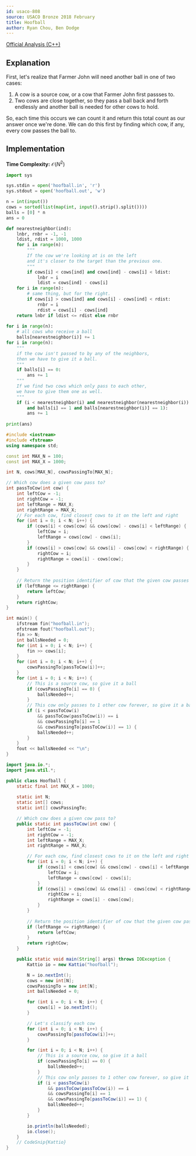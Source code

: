```yaml
---
id: usaco-808
source: USACO Bronze 2018 February
title: Hoofball
author: Ryan Chou, Ben Dodge
---
```


[Official Analysis (C++)](http://www.usaco.org/current/data/sol_hoofball_bronze_feb18.html)

## Explanation

First, let's realize that Farmer John will need another ball in one of two cases: 
1. A cow is a source cow, or a cow that Farmer John first passses to. 
2. Two cows are close together, so they pass a ball back and forth endlessly and another ball is needed for other cows to hold. 

So, each time this occurs we can count it and return this total count as our answer once we're done. 
We can do this first by finding which cow, if any, every cow passes the ball to. 

## Implementation
**Time Complexity:** $\mathcal{O}(N^2)$

<LanguageSection>
<PySection> 

```py
import sys

sys.stdin = open('hoofball.in', 'r')
sys.stdout = open('hoofball.out', 'w')

n = int(input())
cows = sorted(list(map(int, input().strip().split())))
balls = [0] * n
ans = 0

def nearestneighbor(ind):
	lnbr, rnbr = -1, -1
	ldist, rdist = 1000, 1000
	for i in range(n):
		"""
		If the cow we're looking at is on the left
		and it's closer to the target than the previous one.
		"""
		if cows[i] < cows[ind] and cows[ind] - cows[i] < ldist:
			lnbr = i
			ldist = cows[ind] - cows[i]
	for i in range(n):
		# same thing, but for the right.
		if cows[i] > cows[ind] and cows[i] - cows[ind] < rdist:
			rnbr = i
			rdist = cows[i] - cows[ind]
	return lnbr if ldist <= rdist else rnbr
    
for i in range(n):
	# all cows who receive a ball
	balls[nearestneighbor(i)] += 1
for i in range(n):
	"""
	if the cow isn't passed to by any of the neighbors,
	then we have to give it a ball.
	"""
	if balls[i] == 0:
		ans += 1
	"""
	If we find two cows which only pass to each other,
	we have to give them one as well.
	"""
	if (i < nearestneighbor(i) and nearestneighbor(nearestneighbor(i)) == i
		and balls[i] == 1 and balls[nearestneighbor(i)] == 1):
		ans += 1
    
print(ans)
```
</PySection>
<CPPSection>
	
```cpp
#include <iostream>
#include <fstream>
using namespace std;

const int MAX_N = 100;
const int MAX_X = 1000;

int N, cows[MAX_N], cowsPassingTo[MAX_N];

// Which cow does a given cow pass to?
int passToCow(int cow) {
	int leftCow = -1;
	int rightCow = -1;
	int leftRange = MAX_X;
	int rightRange = MAX_X;
	// For each cow, find closest cows to it on the left and right
	for (int i = 0; i < N; i++) {
		if (cows[i] < cows[cow] && cows[cow] - cows[i] < leftRange) {
			leftCow = i;
			leftRange = cows[cow] - cows[i];
		}
		if (cows[i] > cows[cow] && cows[i] - cows[cow] < rightRange) {
			rightCow = i;
			rightRange = cows[i] - cows[cow];
		}
	}
									    
	// Return the position identifier of cow that the given cow passes to
	if (leftRange <= rightRange) {
		return leftCow;
	}        
	return rightCow;
}

int main() {
	ifstream fin("hoofball.in");
	ofstream fout("hoofball.out");
	fin >> N;
	int ballsNeeded = 0;
	for (int i = 0; i < N; i++) {
		fin >> cows[i];
	}
	for (int i = 0; i < N; i++) {
		cowsPassingTo[passToCow(i)]++;
	}
	for (int i = 0; i < N; i++) {
		// This is a source cow, so give it a ball
		if (cowsPassingTo[i] == 0) { 
			ballsNeeded++;
		}
		// This cow only passes to 1 other cow forever, so give it a ball
		if (i < passToCow(i)
			&& passToCow(passToCow(i)) == i
			&& cowsPassingTo[i] == 1
			&& cowsPassingTo[passToCow(i)] == 1) {
			ballsNeeded++;
		}
	}
	fout << ballsNeeded << "\n";
}
```

</CPPSection>
	
<JavaSection>
	
```java
import java.io.*;
import java.util.*;

public class Hoofball {
	static final int MAX_X = 1000;
	
	static int N;
	static int[] cows;
	static int[] cowsPassingTo;

	// Which cow does a given cow pass to?
	public static int passToCow(int cow) {
		int leftCow = -1;
		int rightCow = -1;
		int leftRange = MAX_X;
		int rightRange = MAX_X;

		// For each cow, find closest cows to it on the left and right
		for (int i = 0; i < N; i++) {
			if (cows[i] < cows[cow] && cows[cow] - cows[i] < leftRange) {
				leftCow = i;
				leftRange = cows[cow] - cows[i];
			}
			if (cows[i] > cows[cow] && cows[i] - cows[cow] < rightRange) {
				rightCow = i;
				rightRange = cows[i] - cows[cow];
			}
		}
		
		// Return the position identifier of cow that the given cow passes to
		if (leftRange <= rightRange) {
			return leftCow;
		}
		return rightCow;
	}

	public static void main(String[] args) throws IOException {
		Kattio io = new Kattio("hoofball");

		N = io.nextInt();
		cows = new int[N];
		cowsPassingTo = new int[N];
		int ballsNeeded = 0;

		for (int i = 0; i < N; i++) {
			cows[i] = io.nextInt();
		}

		// Let's classify each cow  
		for (int i = 0; i < N; i++) {
			cowsPassingTo[passToCow(i)]++;
		}

		for (int i = 0; i < N; i++) {
			// This is a source cow, so give it a ball
			if (cowsPassingTo[i] == 0) {
				ballsNeeded++;
			}
			// This cow only passes to 1 other cow forever, so give it a ball
			if (i < passToCow(i)
				&& passToCow(passToCow(i)) == i
				&& cowsPassingTo[i] == 1
				&& cowsPassingTo[passToCow(i)] == 1) {
				ballsNeeded++;
			}
		}

		io.println(ballsNeeded);
		io.close();
	}
	// CodeSnip{Kattio}
}
	
```	
</JavaSection>
</LanguageSection>
